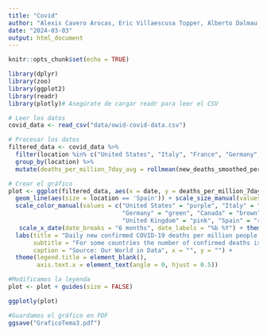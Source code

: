 ```yaml
---
title: "Covid"
author: "Alexis Cavero Arocas, Eric Villaescusa Topper, Alberto Dalmau Garcia, Marcos Baudson Rios"
date: "2024-03-03"
output: html_document
---
```


```r
knitr::opts_chunk$set(echo = TRUE)
```




```r

library(dplyr)
library(zoo)
library(ggplot2)
library(readr)
library(plotly)# Asegúrate de cargar readr para leer el CSV

# Leer los datos
covid_data <- read_csv("data/owid-covid-data.csv")

# Procesar los datos
filtered_data <- covid_data %>%
  filter(location %in% c("United States", "Italy", "France", "Germany", "Canada", "Japan", "United Kingdom", "Spain")) %>%
  group_by(location) %>%
  mutate(deaths_per_million_7day_avg = rollmean(new_deaths_smoothed_per_million, 7, fill = NA, align = 'right'))  # Asegúrate de que el nombre de la columna sea correcto

# Crear el gráfico
plot <- ggplot(filtered_data, aes(x = date, y = deaths_per_million_7day_avg, color = location, group = location)) +
  geom_line(aes(size = location == 'Spain')) + scale_size_manual(values = c("TRUE" = 1, "FALSE" = 0.5)) + 
  scale_color_manual(values = c("United States" = "purple", "Italy" = "blue", "France" = "orange", 
                                "Germany" = "green", "Canada" = "brown", "Japan" = "grey", 
                                "United Kingdom" = "pink", "Spain" = "red")) +
   scale_x_date(date_breaks = "6 months", date_labels = "%b %Y") + theme_minimal() +
  labs(title = "Daily new confirmed COVID-19 deaths per million people (7-day rolling average)", 
       subtitle = "For some countries the number of confirmed deaths is much lower than the true number of deaths.",
       caption = "Source: Our World in Data", x = "", y = "") +
  theme(legend.title = element_blank(),
        axis.text.x = element_text(angle = 0, hjust = 0.5))

#Modificamos la leyenda
plot <- plot + guides(size = FALSE)

ggplotly(plot)

#Guardamos el gráfico en PDF
ggsave("GraficoTema3.pdf")


```

